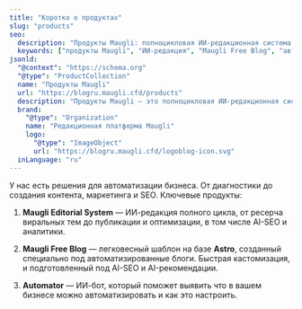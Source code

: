 ```yaml
---
title: "Коротко о продуктах"
slug: "products"
seo:
  description: "Продукты Maugli: полноцикловая ИИ-редакционная система и легковесный шаблон Maugli Free Blog, оптимизированный для AI-рекомендаций и поискового продвижения."
  keywords: ["продукты Maugli", "ИИ-редакция", "Maugli Free Blog", "автоматизация контента", "AI SEO"]
jsonld:
  "@context": "https://schema.org"
  "@type": "ProductCollection"
  name: "Продукты Maugli"
  url: "https://blogru.maugli.cfd/products"
  description: "Продукты Maugli — это полноцикловая ИИ-редакционная система и шаблон Maugli Free Blog для автоматизации контента, маркетинга и SEO."
  brand:
    "@type": "Organization"
    name: "Редакционная платформа Maugli"
    logo:
      "@type": "ImageObject"
      url: "https://blogru.maugli.cfd/logoblog-icon.svg"
  inLanguage: "ru"
---
```

У нас есть решения для автоматизации бизнеса. От диагностики до создания контента, маркетинга и SEO.
Ключевые продукты:

1. **Maugli Editorial System** —  ИИ-редакция полного цикла, от ресерча виральных тем до публикации и оптимизации, в том числе AI-SEO и аналитики.


2. **Maugli Free Blog** — легковесный шаблон на базе **Astro**, созданный специально под автоматизированные блоги. 
Быстрая кастомизация, и подготовленный под AI-SEO и AI-рекомендации.

3. **Automator** — ИИ-бот, который поможет выявить что в вашем бизнесе можно автоматизировать и как это настроить.